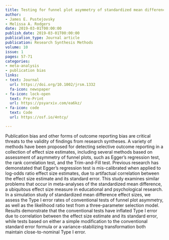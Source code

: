 ```yaml
---
title: Testing for funnel plot asymmetry of standardized mean differences
author:
- James E. Pustejovsky
- Melissa A. Rodgers
date: 2019-03-01T00:00:00
publish_date: 2019-03-01T00:00:00
publication_type: Journal article
publication: Research Synthesis Methods
volume: 10
issue: 1
pages: 57-71
categories:
- meta-analysis
- publication bias
links:
- text: Journal
  url: https://doi.org/10.1002/jrsm.1332
  fa-icon: newspaper
- fa-icon: lock-open
  text: Pre-Print
  url: https://psyarxiv.com/ea6kz/
- fa-icon: code
  text: Code
  url: https://osf.io/4ntcy/

---
```



Publication bias and other forms of outcome reporting bias are critical threats to the validity of findings from research syntheses. A variety of methods have been proposed for detecting selective outcome reporting in a collection of effect size estimates, including several methods based on assessment of asymmetry of funnel plots, such as Egger's regression test, the rank correlation test, and the Trim-and-Fill test. Previous research has demonstated that Egger's regression test is mis-calibrated when applied to log-odds ratio effect size estimates, due to artifactual correlation between the effect size estimate and its standard error. This study examines similar problems that occur in meta-analyses of the standardized mean difference, a ubiquitous effect size measure in educational and psychological research. In a simulation study of standardized mean difference effect sizes, we assess the Type I error rates of conventional tests of funnel plot asymmetry, as well as the likelihood ratio test from a three-parameter selection model. Results demonstrate that the conventional tests have inflated Type I error due to correlation between the effect size estimate and its standard error, while tests based on either a simple modification to the conventional standard error formula or a variance-stabilizing transformation both maintain close-to-nominal Type I error.

